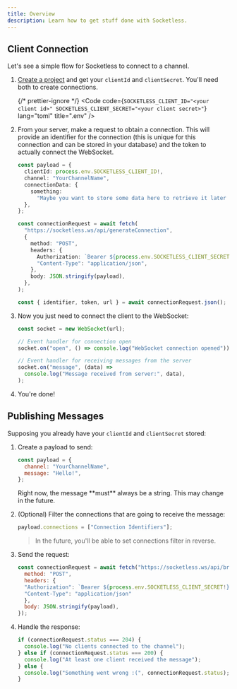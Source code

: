```yaml
---
title: Overview
description: Learn how to get stuff done with Socketless.
---
```



## Client Connection

Let's see a simple flow for Socketless to connect to a channel.

<Steps>

1. [Create a project](https://socketless.ws/dashboard) and get your `clientId` and `clientSecret`. You'll need both to create connections.

   {/* prettier-ignore */}
   <Code
     code={`
     SOCKETLESS_CLIENT_ID="<your client id>"
     SOCKETLESS_CLIENT_SECRET="<your client secret>"
     `}
     lang="toml"
     title=".env"
   />

2. From your server, make a request to obtain a connection. This will provide an identifier for the connection (this is unique for this connection and can be stored in your database) and the token to actually connect the WebSocket.

   ```ts
   const payload = {
     clientId: process.env.SOCKETLESS_CLIENT_ID!,
     channel: "YourChannelName",
     connectionData: {
       something:
         "Maybe you want to store some data here to retrieve it later or to identify the user.",
     },
   };

   const connectionRequest = await fetch(
     "https://socketless.ws/api/generateConnection",
     {
       method: "POST",
       headers: {
         Authorization: `Bearer ${process.env.SOCKETLESS_CLIENT_SECRET!}`,
         "Content-Type": "application/json",
       },
       body: JSON.stringify(payload),
     },
   );

   const { identifier, token, url } = await connectionRequest.json();
   ```

3. Now you just need to connect the client to the WebSocket:

   ```ts
   const socket = new WebSocket(url);

   // Event handler for connection open
   socket.on("open", () => console.log("WebSocket connection opened"));

   // Event handler for receiving messages from the server
   socket.on("message", (data) =>
     console.log("Message received from server:", data),
   );
   ```

4. You're done!

</Steps>

## Publishing Messages

Supposing you already have your `clientId` and `clientSecret` stored:

<Steps>

1. Create a payload to send:

   ```js
   const payload = {
     channel: "YourChannelName",
     message: "Hello!",
   };
   ```

   <Aside type="caution">
     Right now, the message **must** always be a string. This may change in the
     future.
   </Aside>

2. (Optional) Filter the connections that are going to receive the message:

   ```js
   payload.connections = ["Connection Identifiers"];
   ```

   > In the future, you'll be able to set connections filter in reverse.

3. Send the request:

   ```js
   const connectionRequest = await fetch("https://socketless.ws/api/broadcast", {
     method: "POST",
     headers: {
     "Authorization": `Bearer ${process.env.SOCKETLESS_CLIENT_SECRET!}`,
     "Content-Type": "application/json"
     },
     body: JSON.stringify(payload),
   });
   ```

4. Handle the response:

   ```js
   if (connectionRequest.status === 204) {
     console.log("No clients connected to the channel");
   } else if (connectionRequest.status === 200) {
     console.log("At least one client received the message");
   } else {
     console.log("Something went wrong :(", connectionRequest.status);
   }
   ```

</Steps>
